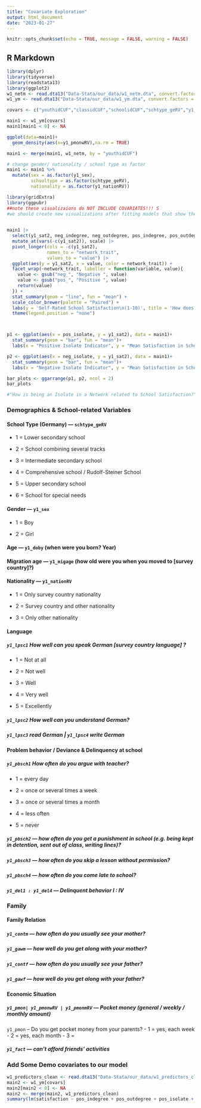 ```yaml
---
title: "Covariate Exploration"
output: html_document
date: "2023-01-27"
---
```


```r
knitr::opts_chunk$set(echo = TRUE, message = FALSE, warning = FALSE)
```

## R Markdown

```r
library(dplyr)
library(tidyverse)
library(readstata13)
library(ggplot2)
w1_netm <- read.dta13("Data-Stata/our_data/w1_netm.dta", convert.factors = F)
w1_ym <- read.dta13("Data-Stata/our_data/w1_ym.dta", convert.factors = F)
```

```r
covars <- c("youthidCUF","classidCUF","schoolidCUF","schtype_geRV","y1_sex","y1_doby","y1_nationRV","y1_lpsc1","y1_lpsc2","y1_lpsc3","y1_lpsc4","y1_fact","y1_sat2")

main1 <- w1_ym[covars]
main1[main1 < 0] <- NA 
```

```r
ggplot(data=main1)+
  geom_density(aes(x=y1_pmonwRV),na.rm = TRUE)
```

```r
main1 <- merge(main1, w1_netm, by = "youthidCUF")

# change gender/ nationality / school type as factor
main1 <- main1 %>% 
  mutate(sex = as.factor(y1_sex),
         schooltype = as.factor(schtype_geRV),
         nationality = as.factor(y1_nationRV))
```


```r
library(gridExtra)
library(ggpubr)
##note these visualizaions do NOT INCLUDE COVARIATES!!! S
#we should create new visualizations after fitting models that show the relationships controlling for other covariates

  
main1 |> 
  select(y1_sat2, neg_indegree, neg_outdegree, pos_indegree, pos_outdegree) |>  
  mutate_at(vars(-c(y1_sat2)), scale) |> 
  pivot_longer(cols = -c(y1_sat2),
               names_to = "network_trait", 
               values_to = "value") |> 
  ggplot(aes(y = y1_sat2, x = value, color = network_trait)) +
  facet_wrap(~network_trait, labeller = function(variable, value){
    value <- gsub("neg_", "Negative ", value)
    value <- gsub("pos_", "Positive ", value)
    return(value)
  }) +
  stat_summary(geom = "line", fun = "mean") +
  scale_color_brewer(palette = "Paired") +
  labs(y = 'Self-Rated School Satisfaction\n(1-10)', title = 'How does student network traits in class relate to their school satisfaction?')+
  theme(legend.position = "none")



p1 <- ggplot(aes(x = pos_isolate, y = y1_sat2), data = main1)+
  stat_summary(geom = "bar", fun = "mean")+
  labs(x = "Positive Isolate Indicator", y = "Mean Satisfaction in School")

p2 <- ggplot(aes(x = neg_isolate, y = y1_sat2), data = main1)+
  stat_summary(geom = "bar", fun = "mean")+
  labs(x = "Negative Isolate Indicator", y = "Mean Satisfaction in School")

bar_plots <- ggarrange(p1, p2, ncol = 2)
bar_plots

#"How is being an Isolate in a Network related to School Satisfaction?")

```

### Demographics & School-related Variables

#### School Type (Germany) --- `schtype_geRV`

-   1 = Lower secondary school

-   2 = School combining several tracks

-   3 = Intermediate secondary school

-   4 = Comprehensive school / Rudolf-Steiner School

-   5 = Upper secondary school

-   6 = School for special needs

#### Gender --- `y1_sex`

-   1 = Boy

-   2 = Girl

#### Age --- `y1_doby` (when were you born? Year)

#### Migration age --- `y1_migage` (how old were you when you moved to [survey country]?)

#### Nationality --- `y1_nationRV`

-   1 = Only survey country nationality

-   2 = Survey country and other nationality

-   3 = Only other nationality

#### Language

##### `y1_lpsc1` How well can you speak German [survey country language] ?

-   1 = Not at all

-   2 = Not well

-   3 = Well

-   4 = Very well

-   5 = Excellently

##### `y1_lpsc2` How well can you understand German?

##### `y1_lpsc3` read German \| `y1_lpsc4` write German

#### Problem behavior / Deviance & Delinquency at school

##### `y1_pbsch1` How often do you argue with teacher?

-   1 = every day

-   2 = once or several times a week

-   3 = once or several times a month

-   4 = less often

-   5 = never

##### `y1_pbsch2` --- how often do you get a punishment in school (e.g. being kept in detention, sent out of class, writing lines)?

##### `y1_pbsch3` --- how often do you skip a lesson without permission?

##### `y1_pbsch4` --- how often do you come late to school?

##### `y1_del1 : y1_del4` --- Delinquent behavior I : IV

### Family

#### Family Relation

##### `y1_contm` --- how often do you usually see your mother?

##### `y1_gawm` --- how well do you get along with your mother?

##### `y1_contf` --- how often do you usually see your father?

##### `y1_gawf` --- how well do you get along with your father?

#### Economic Situation

##### `y1_pmon| y1_pmonwRV | y1_pmonmRV` --- Pocket money (general / weekly / monthly amount)

`y1_pmon` -- Do you get pocket money from your parents? - 1 = yes, each week - 2 = yes, each month - 3 =

##### `y1_fact` --- can't afford friends' activities

### Add Some Demo covariates to our model
```r

w1_predictors_clean <- read.dta13("Data-Stata/our_data/w1_predictors_clean.dta", convert.factors = F)
main2 <- w1_ym[covars]
main2[main2 < 0] <- NA
main2 <- merge(main2, w1_predictors_clean)
summary(lm(satisfaction ~ pos_indegree + pos_outdegree + pos_isolate + neg_indegree + neg_outdegree + neg_isolate + n_mutual_bfs + as.factor(classidCUF) +  as.factor(y1_nationRV) + as.factor(schtype_geRV) + as.factor(y1_sex), data=main2))
```
